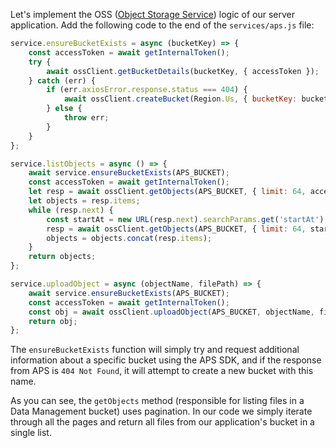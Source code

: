 Let's implement the OSS ([Object Storage Service](https://aps.autodesk.com/en/docs/data/v2/developers_guide/basics/#object-storage-service-oss))
logic of our server application. Add the following code to the end of the `services/aps.js` file:

```js title="services/aps.js"
service.ensureBucketExists = async (bucketKey) => {
    const accessToken = await getInternalToken();
    try {
        await ossClient.getBucketDetails(bucketKey, { accessToken });
    } catch (err) {
        if (err.axiosError.response.status === 404) {
            await ossClient.createBucket(Region.Us, { bucketKey: bucketKey, policyKey: PolicyKey.Persistent }, { accessToken});
        } else {
            throw err;
        }
    }
};

service.listObjects = async () => {
    await service.ensureBucketExists(APS_BUCKET);
    const accessToken = await getInternalToken();
    let resp = await ossClient.getObjects(APS_BUCKET, { limit: 64, accessToken });
    let objects = resp.items;
    while (resp.next) {
        const startAt = new URL(resp.next).searchParams.get('startAt');
        resp = await ossClient.getObjects(APS_BUCKET, { limit: 64, startAt, accessToken });
        objects = objects.concat(resp.items);
    }
    return objects;
};

service.uploadObject = async (objectName, filePath) => {
    await service.ensureBucketExists(APS_BUCKET);
    const accessToken = await getInternalToken();
    const obj = await ossClient.uploadObject(APS_BUCKET, objectName, filePath, { accessToken });
    return obj;
};
```

The `ensureBucketExists` function will simply try and request additional information
about a specific bucket using the APS SDK, and if the response
from APS is `404 Not Found`, it will attempt to create a new bucket with this name.

As you can see, the `getObjects` method (responsible for listing files
in a Data Management bucket) uses pagination. In our code we simply iterate through all the pages
and return all files from our application's bucket in a single list.
